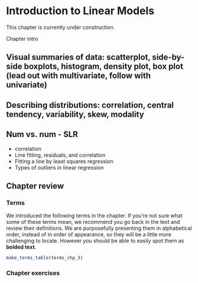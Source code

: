 # Introduction to Linear Models {#intro-linear-models}


::: {.uptohere}
This chapter is currently under construction.
:::


::: {.chapterintro}
Chapter intro
:::


## Visual summaries of data: scatterplot, side-by-side boxplots, histogram, density plot, box plot (lead out with multivariate, follow with univariate)

## Describing distributions: correlation, central tendency, variability, skew, modality

## Num vs. num - SLR

- correlation
- Line fitting, residuals, and correlation
- Fitting a line by least squares regression
- Types of outliers in linear regression
	
	
## Chapter review {#chp3-review}

### Terms

We introduced the following terms in the chapter. 
If you're not sure what some of these terms mean, we recommend you go back in the text and review their definitions.
We are purposefully presenting them in alphabetical order, instead of in order of appearance, so they will be a little more challenging to locate. 
However you should be able to easily spot them as **bolded text**.

```r
make_terms_table(terms_chp_3)
```

### Chapter exercises